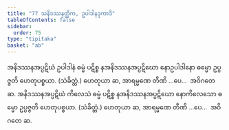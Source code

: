 ```yaml
---
title: "77 သနိဒဿနတ္တိက, ဥပါဒါနဒုကာဒိ"
tableOfContents: false
sidebar:
  order: 75
type: "tipitaka"
basket: "ab"
---
```



<DynamicBreadcrumb />

<Division number="126">

<Paragraph number="304">
အနိဒဿနအပ္ပဋိဃံ ဥပါဒါနံ ဓမ္မံ ပဋိစ္စ နအနိဒဿနအပ္ပဋိဃော နောဥပါဒါနော ဓမ္မော ဥပ္ပဇ္ဇတိ ဟေတုပစ္စယာ. (သံခိတ္တံ.)
</Paragraph>

<Paragraph number="305">
ဟေတုယာ ဆ, အာရမ္မဏေ တီဏိ …ပေ…  အဝိဂတေ ဆ.
</Paragraph>

</Division>
<Division number="127">

<Paragraph number="306">
အနိဒဿနအပ္ပဋိဃံ ကိလေသံ ဓမ္မံ ပဋိစ္စ နအနိဒဿနအပ္ပဋိဃော နောကိလေသော ဓမ္မော ဥပ္ပဇ္ဇတိ ဟေတုပစ္စယာ. (သံခိတ္တံ.)
</Paragraph>

<Paragraph number="307">
ဟေတုယာ ဆ, အာရမ္မဏေ တီဏိ …ပေ…  အဝိဂတေ ဆ.
</Paragraph>
</Division>